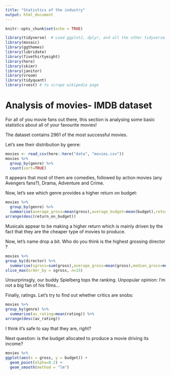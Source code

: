 ```yaml
---
title: "Statistics of the industry"
output: html_document
---
```


```r
knitr::opts_chunk$set(echo = TRUE)
```

```r
library(tidyverse)  # Load ggplot2, dplyr, and all the other tidyverse packages
library(mosaic)
library(ggthemes)
library(lubridate)
library(fivethirtyeight)
library(here)
library(skimr)
library(janitor)
library(vroom)
library(tidyquant)
library(rvest) # to scrape wikipedia page
```

# Analysis of movies- IMDB dataset

For all of you movie fans out there, this section is analysing some basic statistics about all of your favourite movies!
  
The dataset contains 2961 of the most successful movies.
 
  Let's see their distribution by genre:
```r

movies <- read_csv(here::here("data", "movies.csv"))
movies %>% 
  group_by(genre) %>% 
  count(sort=TRUE)

```
It appears that most of them are comedies, followed by action movies (any Avengers fans?), Drama, Adventure and Crime. 

Now, let's see which genre provides a higher return on budget:

```r
movies %>% 
  group_by(genre) %>%
  summarise(average_gross=mean(gross),average_budget=mean(budget),return_on_budget=average_gross/average_budget) %>% 
arrange(desc(return_on_budget))
```

Musicals appear to be making a higher return which is mainly driven by the fact that they are the cheaper type of movies to produce.

Now, let's name drop a bit. Who do you think is the highest grossing director ? 

```r
movies %>% 
group_by(director) %>%
  summarise(sgross=sum(gross),average_gross=mean(gross),median_gross=median(gross),sd_gross=sd(gross)) %>% 
slice_max(order_by = sgross, n=15) 

```

Unsurprinsgly, our buddy Spielberg tops the ranking. Unpopular opinion: I'm not a big fan of his films...

Finally, ratings. Let's try to find out whether critics are snobs: 

```r
movies %>% 
group_by(genre) %>%
  summarise(av_rating=mean(rating)) %>%  
arrange(desc(av_rating))

```
I think it's safe to say that they are, right?


Next question: is the budget allocated to produce a movie driving its income?

```r

movies %>% 
ggplot(aes(x = gross, y = budget)) +
  geom_point(alpha=0.2) +
  geom_smooth(method = "lm") 

```
  
